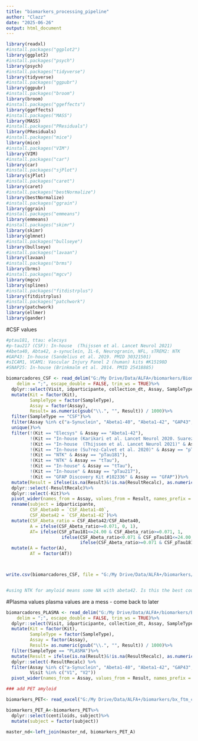```yaml
---
title: "biomarkers_processing_pipeline"
author: "Clazz"
date: "2025-06-26"
output: html_document
---
```


```r
library(readxl)
#install.packages("ggplot2")
library(ggplot2)
#install.packages("psych")
library(psych)
#install.packages("tidyverse")
library(tidyverse)
#install.packages("ggpubr")
library(ggpubr)
#install.packages("broom")
library(broom)
#install.packages("ggeffects")
library(ggeffects)
#install.packages("MASS")
library(MASS)
#install.packages("PResiduals")
library(PResiduals)
#install.packages("mice")
library(mice)
#install.packages("VIM")
library(VIM)
#install.packages("car")
library(car)
#install.packages("sjPlot")
library(sjPlot)
#install.packages("caret")
library(caret)
#install.packages("bestNormalize")
library(bestNormalize)
#install.packages("ggrain")
library(ggrain)
#install.packages("emmeans")
library(emmeans)
#install.packages("skimr")
library(skimr)
library(glmnet)
#install.packages("bullseye")
library(bullseye)
#install.packages("lavaan")
library(lavaan)
#install.packages("brms")
library(brms)
#install.packages("mgcv")
library(mgcv)
library(splines)
#install.packages("fitdistrplus")
library(fitdistrplus)
#install.packages("patchwork")
library(patchwork)
library(ellmer)
library(gander)
```


#CSF values
```r

#ptau181, ttau: elecsys 
#p-tau217 (CSF): In-house  (Thijssen et al. Lancet Neurol 2021)
#Abeta40, Abta42, a-synuclein, IL-6, Neurogranin, NFL, sTREM2: NTK
#GAP43: In-house (Sandelius et al. 2019. PMID 30321501)
#sICAM1, VCAM1: Vascular Injury Panel 2 (human) kits #K15198D
#SNAP25: In-house (Brinkmalm et al. 2014. PMID 25418885)

biomarcadores_CSF <- read_delim("G:/My Drive/Data/ALFA+/biomarkers/Biomarkers_Alfa_Cohort__Biomarkers_alfa_cohort_20241220142704(in).csv", 
    delim = ";", escape_double = FALSE, trim_ws = TRUE)%>%
  dplyr::select(Visit, idparticipante, collection_dt, Assay, SampleType, Result, Kit, ResultRecalc)%>%
  mutate(Kit = factor(Kit),
         SampleType = factor(SampleType),
         Assay = factor(Assay),
         Result= as.numeric(gsub("\\.", "", Result)) / 1000)%>%
  filter(SampleType == "CSF")%>%
  filter(Assay %in% c("a-Synuclein", "Abeta1-40", "Abeta1-42", "GAP43","GFAP", "IL-6", "Neurogranin", "NFL", "pTau181", "pTau217", "sICAM1", "SNAP25", "sTREM2", "sVCAM1","Synaptotagmin", "tTau", "YKL40"))%>%
  unique()%>%
  filter(!(Kit == "Elecsys" & Assay == "Abeta1-42"),
         !(Kit == "In-house (Karikari et al. Lancet Neurol 2020. Suarez-Calvet et al. 2020)" & Assay == "pTau181"),
         !(Kit == "In-house  (Thijssen et al. Lancet Neurol 2021)" & Assay == "tTau"),
         !(Kit == "In-house (Su?rez-Calvet et al. 2020)" & Assay == "pTau217"),
         !(Kit == "NTK" & Assay == "pTau181"),
         !(Kit == "NTK" & Assay == "tTau"),
         !(Kit == "In-house" & Assay == "tTau"),
         !(Kit == "In-house" & Assay == "pTau217"),
         !(Kit == "GFAP Discovery Kit #102336" & Assay == "GFAP"))%>%
  mutate(Result = ifelse(is.na(Result)&!is.na(ResultRecalc), as.numeric(gsub("\\.", "", ResultRecalc)) / 1000, Result))%>%
  dplyr::select(-ResultRecalc)%>%
  dplyr::select(-Kit)%>%
  pivot_wider(names_from = Assay, values_from = Result, names_prefix = "CSF_")%>%
  rename(subject = idparticipante, 
         CSF_Abeta40 = `CSF_Abeta1-40`,
         CSF_Abeta42 = `CSF_Abeta1-42`)%>%
  mutate(CSF_Abeta_ratio = CSF_Abeta42/CSF_Abeta40,
         A = ifelse(CSF_Abeta_ratio>=0.071, 0, 1),
         AT= ifelse(CSF_pTau181<=24.00 & CSF_Abeta_ratio>=0.071, 1, 
                     ifelse(CSF_Abeta_ratio<0.071 & CSF_pTau181<=24.00, 2, 
                            ifelse(CSF_Abeta_ratio>=0.071 & CSF_pTau181>24.00, 3, 4))))%>%
  mutate(A = factor(A),
         AT = factor(AT))



write.csv(biomarcadores_CSF, file = "G:/My Drive/Data/ALFA+/biomarkers/biomarkers_CSF_processed.csv", row.names = F)


#using NTK for amyloid means some NA with abeta42. Is this the best course of action still?
```

#Plasma values
plasma values are a mess - come back to later

```r
biomarcadores_PLASMA <- read_delim("G:/My Drive/Data/ALFA+/biomarkers/Biomarkers_Alfa_Cohort__Biomarkers_alfa_cohort_20241220142704(in).csv", 
    delim = ";", escape_double = FALSE, trim_ws = TRUE)%>%
  dplyr::select(Visit, idparticipante, collection_dt, Assay, SampleType, Result, Kit, ResultRecalc)%>%
  mutate(Kit = factor(Kit),
         SampleType = factor(SampleType),
         Assay = factor(Assay),
         Result= as.numeric(gsub("\\.", "", Result)) / 1000)%>%
  filter(SampleType == "PLASMA")%>%
  mutate(Result = ifelse(is.na(Result)&!is.na(ResultRecalc), as.numeric(gsub("\\.", "", ResultRecalc)) / 1000, Result))%>%
  dplyr::select(-ResultRecalc) %>%
  filter(Assay %in% c("a-Synuclein", "Abeta1-40", "Abeta1-42", "GAP43", "GFAP", "IL-6", "Neurogranin", "NFL", "pTau181", "pTau217", "sICAM1", "SNAP25", "sTREM2", "sVCAM1", "Synaptotagmin", "tTau", "YKL40"),
         Visit %in% c("V1", "V2"))
  pivot_wider(names_from = Assay, values_from = Result, names_prefix = "PLASMA_")


```




```r
### add PET amyloid 

biomarkers_PET<- read_excel("G:/My Drive/Data/ALFA+/biomarkers/bx_ftm_centiloids_ALFA_PET_FTM_20210421_20250319_141859.xlsx")

biomarkers_PET_A<-biomarkers_PET%>%
  dplyr::select(centiloids, subject)%>%
  mutate(subject = factor(subject))

master_nd<-left_join(master_nd, biomarkers_PET_A)

```